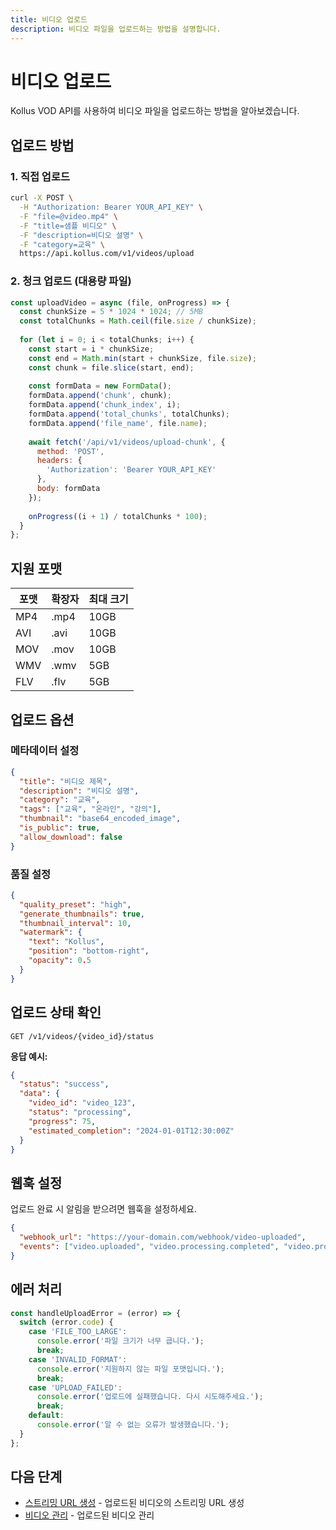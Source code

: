 ```yaml
---
title: 비디오 업로드
description: 비디오 파일을 업로드하는 방법을 설명합니다.
---
```


# 비디오 업로드

Kollus VOD API를 사용하여 비디오 파일을 업로드하는 방법을 알아보겠습니다.

## 업로드 방법

### 1. 직접 업로드

```bash
curl -X POST \
  -H "Authorization: Bearer YOUR_API_KEY" \
  -F "file=@video.mp4" \
  -F "title=샘플 비디오" \
  -F "description=비디오 설명" \
  -F "category=교육" \
  https://api.kollus.com/v1/videos/upload
```

### 2. 청크 업로드 (대용량 파일)

```javascript
const uploadVideo = async (file, onProgress) => {
  const chunkSize = 5 * 1024 * 1024; // 5MB
  const totalChunks = Math.ceil(file.size / chunkSize);
  
  for (let i = 0; i < totalChunks; i++) {
    const start = i * chunkSize;
    const end = Math.min(start + chunkSize, file.size);
    const chunk = file.slice(start, end);
    
    const formData = new FormData();
    formData.append('chunk', chunk);
    formData.append('chunk_index', i);
    formData.append('total_chunks', totalChunks);
    formData.append('file_name', file.name);
    
    await fetch('/api/v1/videos/upload-chunk', {
      method: 'POST',
      headers: {
        'Authorization': 'Bearer YOUR_API_KEY'
      },
      body: formData
    });
    
    onProgress((i + 1) / totalChunks * 100);
  }
};
```

## 지원 포맷

| 포맷 | 확장자 | 최대 크기 |
|------|--------|-----------|
| MP4 | .mp4 | 10GB |
| AVI | .avi | 10GB |
| MOV | .mov | 10GB |
| WMV | .wmv | 5GB |
| FLV | .flv | 5GB |

## 업로드 옵션

### 메타데이터 설정

```json
{
  "title": "비디오 제목",
  "description": "비디오 설명",
  "category": "교육",
  "tags": ["교육", "온라인", "강의"],
  "thumbnail": "base64_encoded_image",
  "is_public": true,
  "allow_download": false
}
```

### 품질 설정

```json
{
  "quality_preset": "high",
  "generate_thumbnails": true,
  "thumbnail_interval": 10,
  "watermark": {
    "text": "Kollus",
    "position": "bottom-right",
    "opacity": 0.5
  }
}
```

## 업로드 상태 확인

```http
GET /v1/videos/{video_id}/status
```

**응답 예시:**
```json
{
  "status": "success",
  "data": {
    "video_id": "video_123",
    "status": "processing",
    "progress": 75,
    "estimated_completion": "2024-01-01T12:30:00Z"
  }
}
```

## 웹훅 설정

업로드 완료 시 알림을 받으려면 웹훅을 설정하세요.

```json
{
  "webhook_url": "https://your-domain.com/webhook/video-uploaded",
  "events": ["video.uploaded", "video.processing.completed", "video.processing.failed"]
}
```

## 에러 처리

```javascript
const handleUploadError = (error) => {
  switch (error.code) {
    case 'FILE_TOO_LARGE':
      console.error('파일 크기가 너무 큽니다.');
      break;
    case 'INVALID_FORMAT':
      console.error('지원하지 않는 파일 포맷입니다.');
      break;
    case 'UPLOAD_FAILED':
      console.error('업로드에 실패했습니다. 다시 시도해주세요.');
      break;
    default:
      console.error('알 수 없는 오류가 발생했습니다.');
  }
};
```

## 다음 단계

- [스트리밍 URL 생성](/api/vod/streaming) - 업로드된 비디오의 스트리밍 URL 생성
- [비디오 관리](/api/vod/management) - 업로드된 비디오 관리
